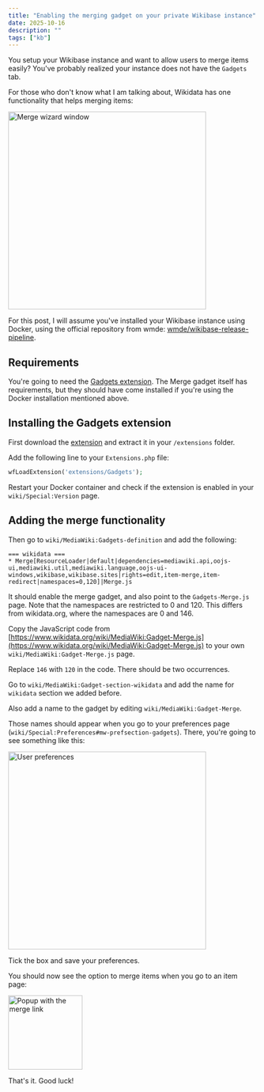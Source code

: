 ```yaml
---
title: "Enabling the merging gadget on your private Wikibase instance"
date: 2025-10-16
description: ""
tags: ["kb"]
---
```



You setup your Wikibase instance and want to allow users to merge items easily?
You've probably realized your instance does not have the `Gadgets` tab.

For those who don't know what I am talking about, Wikidata has one functionality
that helps merging items:

<Image width="400" src={wizardImage} alt="Merge wizard window" />

For this post, I will assume you've installed your Wikibase instance using Docker,
using the official repository from wmde: [wmde/wikibase-release-pipeline](https://github.com/wmde/wikibase-release-pipeline).

## Requirements

You're going to need the [Gadgets extension](https://www.mediawiki.org/wiki/Extension:Gadgets).
The Merge gadget itself has requirements,
but they should have come installed if you're using the Docker installation mentioned above.

## Installing the Gadgets extension

First download the [extension](https://www.mediawiki.org/wiki/Special:ExtensionDistributor/Gadgets)
and extract it in your `/extensions` folder.

Add the following line to your `Extensions.php` file:

```php
wfLoadExtension('extensions/Gadgets');
```

Restart your Docker container and check if the extension is enabled in your `wiki/Special:Version` page.

## Adding the merge functionality

Then go to `wiki/MediaWiki:Gadgets-definition` and add the following:

```text
=== wikidata ===
* Merge[ResourceLoader|default|dependencies=mediawiki.api,oojs-ui,mediawiki.util,mediawiki.language,oojs-ui-windows,wikibase,wikibase.sites|rights=edit,item-merge,item-redirect|namespaces=0,120]|Merge.js
```

It should enable the merge gadget, and also point to the `Gadgets-Merge.js` page.
Note that the namespaces are restricted to 0 and 120.
This differs from wikidata.org, where the namespaces are 0 and 146.

Copy the JavaScript code from
[https://www.wikidata.org/wiki/MediaWiki:Gadget-Merge.js](https://www.wikidata.org/wiki/MediaWiki:Gadget-Merge.js)
to your own `wiki/MediaWiki:Gadget-Merge.js` page.

Replace `146` with `120` in the code. There should be two occurrences.

Go to `wiki/MediaWiki:Gadget-section-wikidata` and add the name for `wikidata`
section we added before.

Also add a name to the gadget by editing `wiki/MediaWiki:Gadget-Merge`.

Those names should appear when you go to your preferences page (`wiki/Special:Preferences#mw-prefsection-gadgets`).
There, you're going to see something like this:

<Image width="400" src={preferencesImage} alt="User preferences" />

Tick the box and save your preferences.

You should now see the option to merge items when you go to an item page:

<Image width="150" src={popupImage} alt="Popup with the merge link" />

That's it.
Good luck!
